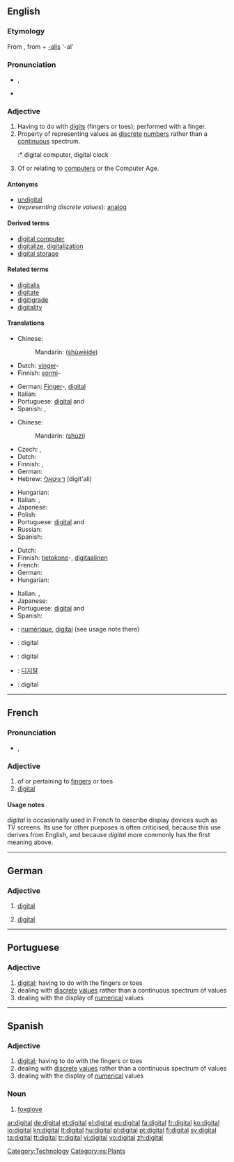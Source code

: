 ==English==
{{wikipedia}}

===Etymology===
From {{etyl|la}} {{term|digitalis|digitālis|lang=la}}, from {{term|digitus||finger, toe|lang=la}} + [[-alis]] '-al'

===Pronunciation===
* {{IPA|/ˈdɪʤətl/}}, {{SAMPA|/"dIdZ@tl/}}
* {{audio|en-us-digital.ogg|Audio (US)}}

===Adjective===
{{en-adj|-}}

# Having to do with [[digit]]s (fingers or toes); performed with a finger.
# Property of representing values as [[discrete]] [[number]]s rather than a [[continuous]] spectrum.
#:* digital computer, digital clock
# Of or relating to [[computer]]s or the Computer Age.

====Antonyms====
* [[undigital]]
* (''representing discrete values''): [[analog]]

====Derived terms====
* [[digital computer]]
* [[digitalize]], [[digitalization]]
* [[digital storage]]

====Related terms====
* [[digitalis]]
* [[digitate]]
* [[digitigrade]]
* [[digitality]]

====Translations====
{{trans-top|having to do or performed with a finger}}
* Chinese:
*: Mandarin: {{zh-ts|[[數位]]的|[[数位]]的}} ([[shù]][[wèi]][[de]])
* Dutch: [[vinger]]-
* Finnish: [[sormi]]-
{{trans-mid}}
* German: [[Finger]]-, [[#German|digital]] {{italbrac|medicine}}
* Italian: {{t+|it|digitale}}
* Portuguese: [[#Portuguese|digital]] {{m}} and {{f}}
* Spanish: {{t+|es|digital}}, {{t+|es|dactilar}}
{{trans-bottom}}

{{trans-top|representing discrete values}}
* Chinese:
*: Mandarin: {{zh-ts|數字|数字}} ([[shù]][[zì]])
* Czech: {{t-|cs|číslicový|m}}, {{t-|cs|digitální|m}}
* Dutch: {{t-|nl|digitaal}}
* Finnish: {{t+|fi|digitaalinen}}, {{t+|fi|numeerinen}}
* German: {{t+|de|digital}}
* Hebrew: [[דיגיטאלי]] (digit'ali)
{{trans-mid}}
* Hungarian: {{t+|hu|digitális}}
* Italian: {{t+|it|digitale}}, {{t-|it|discreto}}
* Japanese: {{t+|ja|デジタル|tr=dejitaru|sc=Jpan}}
* Polish: {{t-|pl|cyfrowy|m}}
* Portuguese: [[#Portuguese|digital]] {{m}} and {{f}}
* Russian: {{t+|ru|цифровой|tr=cifrovój|sc=Cyrl}}
* Spanish: {{t+|es|digital}}
{{trans-bottom}}

{{trans-top|of or relating to computers}}
* Dutch: {{t-|nl|digitaal}}
* Finnish: [[tietokone]]-,  [[digitaalinen]]
* French: {{t|fr|numérique}}
* German: {{t+|de|digital}}
* Hungarian: {{t+|hu|digitális}}
{{trans-mid}}
* Italian: {{t+|it|digitale}}, {{t-|it|informatico}}
* Japanese: {{t+|ja|デジタル|tr=dejitaru|sc=Jpan}}
* Portuguese: [[#Portuguese|digital]] {{m}} and {{f}}
* Spanish: {{t+|es|digital}}
{{trans-bottom}}

{{checktrans-top}}
* {{ttbc|French}}: [[numérique]], [[#French|digital]] (see usage note there)
* {{ttbc|Indonesian}}: digital
* {{ttbc|Interlingua}}: digital
* {{ttbc|Korean}}: [[디지탈]]
* {{ttbc|Swedish}}: digital
{{trans-bottom}}

[[Category:Technology]]

----

==French==

===Pronunciation===
* {{IPA|/di.ʒi.tal/|lang=fr}}, {{SAMPA|/di.Zi.tal/}}

===Adjective===
{{fr-infl-adj|sm=digital|sf=digitale|pm=digitaux|pf=digitales|smp=di.ʒi.tal|sfp=di.ʒi.tal|pmp=di.ʒi.tɔ|pfp=di.ʒi.tal}}
{{fr-adj|mp=digitaux}}

# of or pertaining to [[finger]]s or toes
# [[digital]]

====Usage notes====
''digital'' is occasionally used in French to describe display devices such as TV screens. Its use for other purposes is often criticised, because this use derives from English, and because ''digital'' more commonly has the first meaning above.

----

==German==

===Adjective===
{{de-adj|-}}

# {{computing|lang=de}} [[#English|digital]]
# {{medicine|lang=de}} [[#English|digital]]

----

==Portuguese==

===Adjective===
{{pt-adj-mf|pl=digitais}}

# [[#English|digital]]; having to do with the fingers or toes
# dealing with [[discrete]] [[values]] rather than a continuous spectrum of values
# dealing with the display of [[numerical]] values

----

==Spanish==

===Adjective===
{{es-adj|pl=digitales}}

# [[#English|digital]]; having to do with the fingers or toes
# dealing with [[discrete]] [[values]] rather than a continuous spectrum of values
# dealing with the display of [[numerical]] values

===Noun===
{{es-noun-f|pl=digitales}}

# [[foxglove]] {{gloss|plant, flower}}

[[Category:es:Plants]]

[[ar:digital]]
[[de:digital]]
[[et:digital]]
[[el:digital]]
[[es:digital]]
[[fa:digital]]
[[fr:digital]]
[[ko:digital]]
[[io:digital]]
[[kn:digital]]
[[lt:digital]]
[[hu:digital]]
[[pl:digital]]
[[pt:digital]]
[[fi:digital]]
[[sv:digital]]
[[ta:digital]]
[[tt:digital]]
[[tr:digital]]
[[vi:digital]]
[[vo:digital]]
[[zh:digital]]